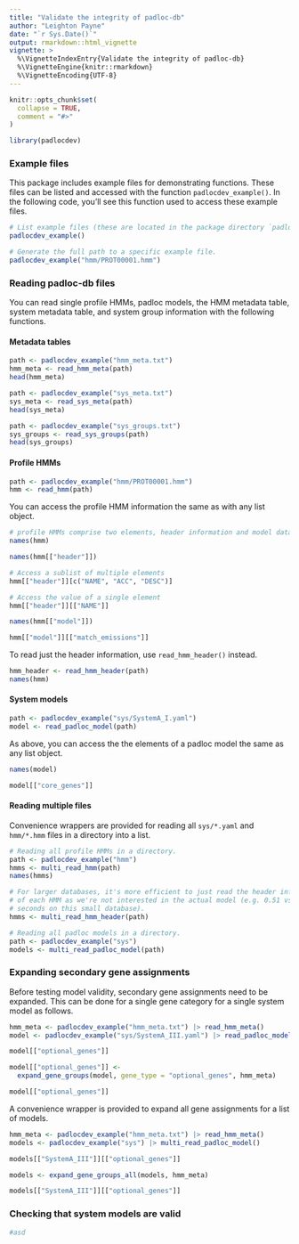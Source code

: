 ```yaml
---
title: "Validate the integrity of padloc-db"
author: "Leighton Payne"
date: "`r Sys.Date()`"
output: rmarkdown::html_vignette
vignette: >
  %\VignetteIndexEntry{Validate the integrity of padloc-db}
  %\VignetteEngine{knitr::rmarkdown}
  %\VignetteEncoding{UTF-8}
---
```


```r
knitr::opts_chunk$set(
  collapse = TRUE,
  comment = "#>"
)
```

```r
library(padlocdev)
```

### Example files

This package includes example files for demonstrating functions. These files
can be listed and accessed with the function `padlocdev_example()`. In the
following code, you'll see this function used to access these example files.

```r
# List example files (these are located in the package directory `padlocdev/inst/exdata/`).
padlocdev_example()

# Generate the full path to a specific example file.
padlocdev_example("hmm/PROT00001.hmm")
```

### Reading padloc-db files

You can read single profile HMMs, padloc models, the HMM metadata table, 
system metadata table, and system group information with the following 
functions.

#### Metadata tables

```r
path <- padlocdev_example("hmm_meta.txt")
hmm_meta <- read_hmm_meta(path)
head(hmm_meta)
```

```r
path <- padlocdev_example("sys_meta.txt")
sys_meta <- read_sys_meta(path)
head(sys_meta)
```

```r
path <- padlocdev_example("sys_groups.txt")
sys_groups <- read_sys_groups(path)
head(sys_groups)
```

#### Profile HMMs

```r
path <- padlocdev_example("hmm/PROT00001.hmm")
hmm <- read_hmm(path)
```

You can access the profile HMM information the same as with any list object.

```r
# profile HMMs comprise two elements, header information and model data
names(hmm)
```

```r
names(hmm[["header"]])

# Access a sublist of multiple elements
hmm[["header"]][c("NAME", "ACC", "DESC")]

# Access the value of a single element 
hmm[["header"]][["NAME"]]
```

```r
names(hmm[["model"]])

hmm[["model"]][["match_emissions"]]
```
To read just the header information, use `read_hmm_header()` instead.

```r
hmm_header <- read_hmm_header(path)
names(hmm)
```

#### System models

```r
path <- padlocdev_example("sys/SystemA_I.yaml")
model <- read_padloc_model(path)
```

As above, you can access the the elements of a padloc model the same as any 
list object.

```r
names(model)

model[["core_genes"]]
```

#### Reading multiple files

Convenience wrappers are provided for reading all `sys/*.yaml` and `hmm/*.hmm` 
files in a directory into a list.

```r
# Reading all profile HMMs in a directory.
path <- padlocdev_example("hmm")
hmms <- multi_read_hmm(path)
names(hmms)
```

```r
# For larger databases, it's more efficient to just read the header information
# of each HMM as we're not interested in the actual model (e.g. 0.51 vs 0.33 
# seconds on this small database).
hmms <- multi_read_hmm_header(path)
```

```r
# Reading all padloc models in a directory.
path <- padlocdev_example("sys")
models <- multi_read_padloc_model(path)
```

### Expanding secondary gene assignments

Before testing model validity, secondary gene assignments need to be expanded.
This can be done for a single gene category for a single system model as
follows.

```r
hmm_meta <- padlocdev_example("hmm_meta.txt") |> read_hmm_meta()
model <- padlocdev_example("sys/SystemA_III.yaml") |> read_padloc_model()

model[["optional_genes"]]

model[["optional_genes"]] <- 
  expand_gene_groups(model, gene_type = "optional_genes", hmm_meta)

model[["optional_genes"]]
```

A convenience wrapper is provided to expand all gene assignments for a list of
models.

```r
hmm_meta <- padlocdev_example("hmm_meta.txt") |> read_hmm_meta()
models <- padlocdev_example("sys") |> multi_read_padloc_model()

models[["SystemA_III"]][["optional_genes"]]

models <- expand_gene_groups_all(models, hmm_meta)

models[["SystemA_III"]][["optional_genes"]]

```

### Checking that system models are valid

```r
#asd
```


